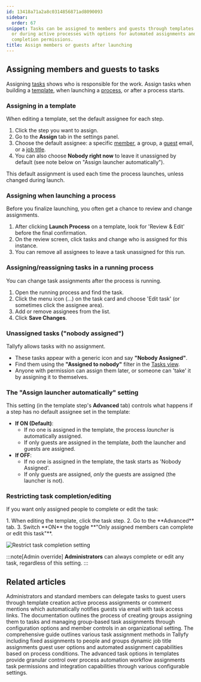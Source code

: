 ```yaml
---
id: 13418a71a2a8c0314856871ad8090093
sidebar:
  order: 67
snippet: Tasks can be assigned to members and guests through templates process launches
  or during active processes with options for automated assignments and restricted
  completion permissions.
title: Assign members or guests after launching
---
```



## Assigning members and guests to tasks

Assigning [tasks](/products/pro/tracking-and-tasks/tasks/) shows who is responsible for the work. Assign tasks when building a [template](/products/pro/documenting/templates/), when launching a [process](/products/pro/tracking-and-tasks/processes/), or after a process starts.

### Assigning in a template

When editing a template, set the default assignee for each step.
<Steps>
1. Click the step you want to assign.
2. Go to the **Assign** tab in the settings panel.
3. Choose the default assignee: a specific [member](/products/pro/documenting/members/), a group, a [guest](/products/pro/documenting/guests/) email, or a [job title](/products/pro/documenting/templates/edit-templates/understanding-assignment-types/).
4. You can also choose **Nobody right now** to leave it unassigned by default (see note below on "Assign launcher automatically").
</Steps>
This default assignment is used each time the process launches, unless changed during launch.

### Assigning when launching a process

Before you finalize launching, you often get a chance to review and change assignments.
<Steps>
1. After clicking **Launch Process** on a template, look for 'Review & Edit' before the final confirmation.
2. On the review screen, click tasks and change who is assigned for this instance.
3. You can remove all assignees to leave a task unassigned for this run.
</Steps>

### Assigning/reassigning tasks in a running process

You can change task assignments after the process is running.
<Steps>
1. Open the running process and find the task.
2. Click the menu icon (...) on the task card and choose 'Edit task' (or sometimes click the assignee area).
3. Add or remove assignees from the list.
4. Click **Save Changes**.
</Steps>

### Unassigned tasks ("nobody assigned")

Tallyfy allows tasks with no assignment.
*   These tasks appear with a generic icon and say **"Nobody Assigned"**.
*   Find them using the **"Assigned to nobody"** filter in the [Tasks view](/products/pro/tracking-and-tasks/tasks-view/).
*   Anyone with permission can assign them later, or someone can 'take' it by assigning it to themselves.

### The "Assign launcher automatically" setting

This setting (in the template step's **Advanced** tab) controls what happens if a step has no default assignee set in the template:

*   **If ON (Default)**:
    *   If no one is assigned in the template, the process *launcher* is automatically assigned.
    *   If only guests are assigned in the template, *both* the launcher and guests are assigned.
*   **If OFF**:
    *   If no one is assigned in the template, the task starts as 'Nobody Assigned'.
    *   If only guests are assigned, *only* the guests are assigned (the launcher is not).

### Restricting task completion/editing

If you want only assigned people to complete or edit the task:

<Steps>
1. When editing the template, click the task step.
2. Go to the **Advanced** tab.
3. Switch **ON** the toggle **"Only assigned members can complete or edit this task"**.
</Steps>

![Restrict task completion setting](https://screenshots.tallyfy.com/tallyfy%2Fpro%2Fdesktop-light-only-assigned-can-complete.png)

:::note[Admin override]
**Administrators** can always complete or edit any task, regardless of this setting.
:::


## Related articles
<CardGrid>
<LinkTitleCard header="<b>Guests > Assign tasks to guests</b>" href="/products/pro/documenting/guests/how-can-i-assign-tasks-to-guest-users-in-tallyfy/" > Administrators and standard members can delegate tasks to guest users through template creation active process assignments or comment mentions which automatically notifies guests via email with task access links. </LinkTitleCard>
<LinkTitleCard header="<b>Groups > Create and assign groups</b>" href="/products/pro/documenting/groups/how-to-manage-groups-and-assign-tasks-in-tallyfy/" > The documentation outlines the process of creating groups assigning them to tasks and managing group-based task assignments through configuration options and member controls in an organizational setting. </LinkTitleCard>
<LinkTitleCard header="<b>Edit Templates > Understanding assignment types</b>" href="/products/pro/documenting/templates/edit-templates/understanding-assignment-types/" > The comprehensive guide outlines various task assignment methods in Tallyfy including fixed assignments to people and groups dynamic job title assignments guest user options and automated assignment capabilities based on process conditions. </LinkTitleCard>
<LinkTitleCard header="<b>Tasks > Advanced tab</b>" href="/products/pro/tracking-and-tasks/tasks/how-can-i-utilize-tallyfys-advanced-tab-features/" > The advanced task options in templates provide granular control over process automation workflow assignments task permissions and integration capabilities through various configurable settings. </LinkTitleCard>
</CardGrid>
